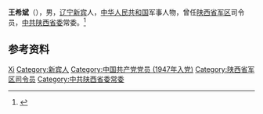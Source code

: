 {{Infobox military person
| name =王希斌
| sex = 男
|birth_date       = 1929年7月
|birth_place      = 
|death_date       = {{death date and age|2018|12|21|1929|7}}
|death_place      = {{CHN}}[[陕西省|陕西省]][[西安市|西安市]]
| nationality = {{PRC}}
| party = {{中国共产党}}
}}
'''王希斌'''（{{bd|1929年|7月|2018年|12月21日|catIdx=Wang}}），男，[[辽宁|辽宁]][[新宾|新宾]]人，[[中华人民共和国|中华人民共和国]]军事人物，曾任[[陕西省军区|陕西省军区]]司令员，[[中共陕西省委|中共陕西省委]]常委。<ref>{{Cite news|title=王希斌同志逝世|url=http://www.81.cn/jfjbmap/content/2019-04/17/content_231915.htm|accessdate=2021-01-03|work=解放军报}}</ref>

== 参考资料 ==
{{reflist}}

{{中国军事人物小作品}}

{{Authority control}}
{{DEFAULTSORT:Wang王}}
[[Category:王姓|Xi]]
[[Category:新宾人|Category:新宾人]]
[[Category:中国共产党党员_(1947年入党)|Category:中国共产党党员 (1947年入党)]]
[[Category:陕西省军区司令员|Category:陕西省军区司令员]]
[[Category:中共陕西省委常委|Category:中共陕西省委常委]]